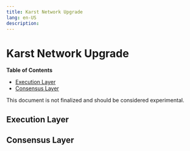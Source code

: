 ```yaml
---
title: Karst Network Upgrade
lang: en-US
description: 
---
```


# Karst Network Upgrade

<!-- START doctoc generated TOC please keep comment here to allow auto update -->
<!-- DON'T EDIT THIS SECTION, INSTEAD RE-RUN doctoc TO UPDATE -->
**Table of Contents**

- [Execution Layer](#execution-layer)
- [Consensus Layer](#consensus-layer)

<!-- END doctoc generated TOC please keep comment here to allow auto update -->

This document is not finalized and should be considered experimental.

## Execution Layer

## Consensus Layer

